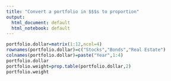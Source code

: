 ```yaml
---
title: "Convert a portfolio in $$$s to proportion"
output:
  html_document: default
  html_notebook: default
---
```



```r
portfolio.dollar=matrix(1:12,ncol=4)
rownames(portfolio.dollar)=c("Stocks","Bonds","Real Estate")
colnames(portfolio.dollar)=paste("Year",1:4)
portfolio.dollar
portfolio.weight=prop.table(portfolio.dollar,2)
portfolio.weight
```

